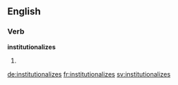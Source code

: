 ==English==

===Verb===
'''institutionalizes'''

# {{en-third-person singular of|institutionalize}}

[[de:institutionalizes]]
[[fr:institutionalizes]]
[[sv:institutionalizes]]